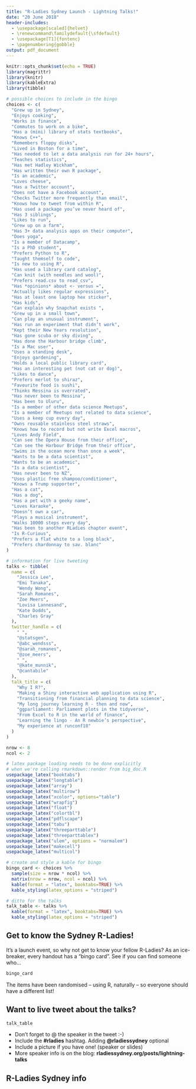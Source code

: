```yaml
---
title: "R-Ladies Sydney Launch - Lightning Talks!"
date: "20 June 2018"
header-includes:
  - \usepackage[scaled]{helvet}
  - \renewcommand\familydefault{\sfdefault} 
  - \usepackage[T1]{fontenc}
  - \pagenumbering{gobble}
output: pdf_document
---
```


```r
knitr::opts_chunk$set(echo = TRUE)
library(magrittr)
library(knitr)
library(kableExtra)
library(tibble)
```

```r
# possible choices to include in the bingo
choices <- c(
  "Grew up in Sydney",
  "Enjoys cooking",
  "Works in finance",
  "Commutes to work on a bike",
  "Has a (mini) library of stats textbooks",
  "Knows C++",
  "Remembers floppy disks",
  "Lived in Boston for a time",
  "Has needed to let a data analysis run for 24+ hours",
  "Teaches statistics",
  "Has met Hadley Wickham",
  "Has written their own R package",
  "Is an academic",
  "Loves cheese",
  "Has a Twitter account",
  "Does not have a Facebook account",
  "Checks Twitter more frequently than email",
  "Knows how to tweet from within R",
  "Has used a package you’ve never heard of",
  "Has 3 siblings",
  "Likes to run",
  "Grew up on a farm",
  "Has 3+ data analysis apps on their computer",
  "Does yoga",
  "Is a member of Datacamp",
  "Is a PhD student",
  "Prefers Python to R",
  "Taught themself to code",
  "Is new to using R",
  "Has used a library card catalog",
  "Can knit (with needles and wool)",
  "Prefers read.csv to read_csv",
  "Has *opinions* about <- versus =",
  "Actually likes regular expressions",
  "Has at least one laptop hex sticker",
  "Has kids",
  "Can explain why Snapchat exists ",
  "Grew up in a small town",
  "Can play an unusual instrument",
  "Has run an experiment that didn’t work",
  "Kept their New Years resolution",
  "Has gone scuba or sky diving",
  "Has done the Harbour bridge climb",
  "Is a Mac user",
  "Uses a standing desk",
  "Enjoys gardening",
  "Holds a local public library card",
  "Has an interesting pet (not cat or dog)",
  "Likes to dance",
  "Prefers merlot to shiraz",
  "Favourite food is sushi",
  "Thinks Messina is overrated",
  "Has never been to Messina",
  "Has been to Uluru",
  "Is a member of other data science Meetups",
  "Is a member of Meetups not related to data science",
  "Uses a keep cup every day",
  "Owns reusable stainless steel straws",
  "Knows how to record but not write Excel macros",
  "Loves Andy Field",
  "Can see the Opera House from their office",
  "Can see the Harbour Bridge from their office",
  "Swims in the ocean more than once a week",
  "Wants to be a data scientist",
  "Wants to be an academic",
  "Is a data scientist",
  "Has never been to NZ",
  "Uses plastic free shampoo/conditioner",
  "Knows a Trump supporter",
  "Has a cat",
  "Has a dog",
  "Has a pet with a geeky name",
  "Loves Karaoke",
  "Doesn’t own a car",
  "Plays a musical instrument",
  "Walks 10000 steps every day",
  "Has been to another RLadies chapter event",
  "Is R-Curious",
  "Prefers a flat white to a long black",
  "Prefers chardonnay to sav. blanc"
)

# information for live tweeting
talks <- tibble(
  name = c(
    "Jessica Lee",
    "Emi Tanaka",
    "Wendy Wong",
    "Sarah Romanes",
    "Zoe Meers",
    "Lovisa Lannesand",
    "Kate Dodds",
    "Charles Gray"
  ),
  twitter_handle = c(
    " ",
    "@statsgen",
    "@abc_wendsss",
    "@sarah_romanes",
    "@zoe_meers",
    " ",
    "@kate_munnik",
    "@cantabile"
  ),
  talk_title = c(
    "Why I R?",
    "Making a Shiny interactive web application using R",
    "Transitioning from financial planning to data science",
    "My long journey learning R - then and now",
    "ggparliament: Parliament plots in the tidyverse",
    "From Excel to R in the world of finance",
    "Learning the lingo - An R newbie’s perspective",
    "My experience at runconf18"
  )
)

nrow <- 8
ncol <- 2

# latex package loading needs to be done explicitly
# when we're calling rmarkdown::render from big_doc.R
usepackage_latex("booktabs")
usepackage_latex("longtable")
usepackage_latex("array")
usepackage_latex("multirow")
usepackage_latex("xcolor", options="table")
usepackage_latex("wrapfig")
usepackage_latex("float")
usepackage_latex("colortbl")
usepackage_latex("pdflscape")
usepackage_latex("tabu")
usepackage_latex("threeparttable")
usepackage_latex("threeparttablex")
usepackage_latex("ulem", options = "normalem")
usepackage_latex("makecell")
usepackage_latex("multicol")

# create and style a kable for bingo
bingo_card <- choices %>% 
  sample(size = nrow * ncol) %>%
  matrix(nrow = nrow, ncol = ncol) %>% 
  kable(format = "latex", booktabs=TRUE) %>% 
  kable_styling(latex_options = "striped")  

# ditto for the talks
talk_table <- talks %>% 
  kable(format = "latex", booktabs=TRUE) %>% 
  kable_styling(latex_options = "striped")  
```

## Get to know the Sydney R-Ladies!

It's a launch event, so why not get to know your fellow R-Ladies? As an ice-breaker, every handout has a "bingo card". See if you can find someone who...

```r
bingo_card
```

The items have been randomised -- using R, naturally -- so everyone should have a different list! 

## Want to live tweet about the talks?

```r
talk_table
```


- Don't forget to @ the speaker in the tweet :-)
- Include the **#rladies** hashtag. Adding **@rladiessydney** optional
- Include a picture if you have one! (speaker or slides)
- More speaker info is on the blog: **rladiessydney.org/posts/lightning-talks**

## R-Ladies Sydney info

\begin{multicols}{2}
\begin{itemize}
  \setlength{\itemsep}{1pt}
  \setlength{\parskip}{0pt}
  \setlength{\parsep}{0pt}
\item Website: http://rladiessydney.org/
\item Meetup:  http://meetup.com/rladies-sydney
\item Twitter: @rladiessydney
\item Email: sydney@rladies.org
\item GitHub: https://github.com/rladiessydney
\item Jen Richmond: @JenRichmondPhD 
\item Steph De Silva: @StephdeSilva
\item Lisa Williams: @williamslisaphd
\item Dani Navarro: @djnavarro
\end{itemize}

\end{multicols}




